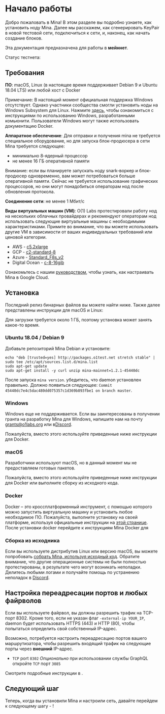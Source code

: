 
# Начало работы

Добро пожаловать в Mina! В этом разделе вы подробно узнаете, как установить ноду Mina. Далее мы расскажем, как сгенерировать KeyPair в новой тестовой сети, подключиться к сети, и, наконец, как начать создание блоков.

<Alert>

Эта документация предназначена для работы в **мейннет**.

Статус тестнета: <StatusBadge service="Network" />

</Alert>

## Требования

**ПО**: macOS, Linux (в настоящее время поддерживает Debian 9 и Ubuntu 18.04 LTS) или любой хост с Docker

Примечание: В настоящий момент официальная поддержка Windows отсутствует. Однако участники сообщества смогли установить ноды на Windows Subsystem для Linux. Нажмите [здесь](https://minawiki.com/index.php?title=Mina_on_Windows), чтобы ознакомиться с инструкциями по использованию Windows, разработанными комьюнити. Пользователи Windows могут также использовать документацию Docker.

**Аппаратное обеспечение**: Для отправки и получения mina не требуется специальное оборудование, но для запуска блок-продюсера в сети Mina требуется следующее:

- минимально 8-ядерный процессор
- не менее 16 ГБ оперативной памяти

Внимание: если вы планируете запускать ноду snark-воркер и блок-продюсер одновременно, вам может потребоваться больше оперативной памяти. Сейчас не требуется использование графических процессоров, но они могут понадобиться операторам нод после обновления протокола.

**Соединение сети**: не менее 1 Мбит/с

**Виды виртуальных машин (VM)**:
O(1) Labs протестировали работу нод на нескольких облачных провайдерах и рекомендуют операторам нод использовать следующие виртуальные машины с необходимыми характеристиками. Примите во внимание, что вы можете использовать другие VM в зависимости от ваших индивидуальных требований или ценовой категории.

- AWS - [c5.2xlarge](https://www.ec2instances.info/?filter=c5.2xl&region=us-west-2&cost_duration=daily&selected=c5.2xlarge)
- GCP - [c2-standard-8](https://cloud.google.com/compute/docs/machine-types)
- Azure - [Standard_F8s_v2](https://docs.microsoft.com/en-us/azure/virtual-machines/windows/sizes-compute#fsv2-series-1)
- Digital Ocean - [c-8-16gib](https://cloud.digitalocean.com/droplets/new?size=c-8-16gib)

Ознакомьтесь с нашим [руководством](https://youtu.be/M9lE2lgyVEo), чтобы узнать, как настраивать Mina в Google Cloud.

## Установка

Последний релиз бинарных файлов вы можете найти ниже. Также далее представлены инструкции для macOS и Linux:

Для загрузки требуется около 1 ГБ, поэтому установка может занять какое-то время.

### Ubuntu 18.04 / Debian 9

Добавьте репозиторий Mina Debian и установите:

```
echo "deb [trusted=yes] http://packages.o1test.net stretch stable" | sudo tee /etc/apt/sources.list.d/mina.list
sudo apt-get update
sudo apt-get install -y curl unzip mina-mainnet=1.2.1-45440dc
```

После запуска `mina version`. убедитесь, что daemon установлен правильно. Должно появиться следующее: `Commit 45440dc7e4c5dac480dd075357c1d369b893fbe1 on branch master`.

### Windows

Windows еще не поддерживается. Если вы заинтересованы в получении гранта на разработку Mina для Windows, напишите нам на почту grants@o1labs.org или в[Discord](https://bit.ly/MinaDiscord).

Пожалуйста, вместо этого используйте приведенные ниже инструкции для Docker.

### macOS

Разработчики используют macOS, но в данный момент мы не предоставляем готовых пакетов.

Пожалуйста, вместо этого используйте приведенные ниже инструкции для Docker или выполните сборку из исходного кода.

### Docker

Docker – это кроссплатформенный инструмент, с помощью которого можно запустить виртуальную машину и установить любое необходимое ПО. Пожалуйста, выполните установку на своей платформе, используя официальные инструкции на [этой странице](https://docs.docker.com/get-docker/). После установки docker перейдите к инструкциям Mina Docker для <DocLink copy="Подключения к сети" url="/using-mina/connecting" />

### Сборка из исходника

Если вы используете дистрибутив Linux или версию macOS, вы можете попробовать [собрать Mina, используя исходный код](https://github.com/MinaProtocol/mina/blob/master/README-dev.md#building-mina). Обратите внимание, что другие операционные системы не были полностью протестированы, в результате чего могут возникать неполадки. Делитесь любыми логами и получайте помощь по устранению неполадок в [Discord](https://bit.ly/MinaDiscord).

## Настройка переадресации портов и любых файрволов

Если вы используете файрвол, вы должны разрешить трафик на TCP-порт 8302. Кроме того, если не указан флаг `-external-ip YOUR_IP`, daemon будет использовать HTTPS (443) и HTTP (80), чтобы попытаться определить свой собственный IP-адрес.

Возможно, потребуется настроить переадресацию портов вашего маршрутизатора, чтобы разрешить входящий трафик на следующие порты через **внешний** IP-адрес.

- `TCP` port `8302`
  _Опционально_ при использовании службы GraphQL откройте `TCP` порт `3085`

Смотрите подробные инструкции в <DocLink copy="этом руководстве" url="/troubleshooting#port-forwarding" />.

## Следующий шаг

Теперь, когда вы установили Mina и настроили сеть, давайте перейдем к следующему шагу - <DocLink copy="генерации keypair" url="/using-mina/keypair" />!
